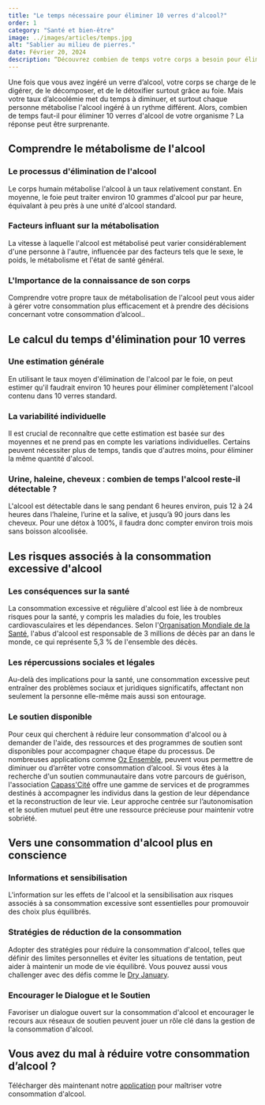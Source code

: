 ```yaml
---
title: "Le temps nécessaire pour éliminer 10 verres d'alcool?"
order: 1
category: "Santé et bien-être"
image: ../images/articles/temps.jpg
alt: "Sablier au milieu de pierres."
date: Février 20, 2024
description: “Découvrez combien de temps votre corps a besoin pour éliminer 10 verres d'alcool, comprenez les facteurs influençant ce processus et explorez des conseils pour une consommation responsable.”
---
```


Une fois que vous avez ingéré un verre d’alcool, votre corps se charge de le digérer, de le décomposer, et de le détoxifier surtout grâce au foie. Mais votre taux d’alcoolémie met du temps à diminuer, et surtout chaque personne métabolise l'alcool ingéré à un rythme différent. Alors, combien de temps faut-il pour éliminer 10 verres d'alcool de votre organisme ? La réponse peut être surprenante.

## Comprendre le métabolisme de l'alcool

### Le processus d'élimination de l'alcool

Le corps humain métabolise l'alcool à un taux relativement constant. En moyenne, le foie peut traiter environ 10 grammes d'alcool pur par heure, équivalant à peu près à une unité d'alcool standard.

### Facteurs influant sur la métabolisation

La vitesse à laquelle l'alcool est métabolisé peut varier considérablement d'une personne à l'autre, influencée par des facteurs tels que le sexe, le poids, le métabolisme et l'état de santé général.

### L'Importance de la connaissance de son corps

Comprendre votre propre taux de métabolisation de l'alcool peut vous aider à gérer votre consommation plus efficacement et à prendre des décisions concernant votre consommation d’alcool..

## Le calcul du temps d'élimination pour 10 verres

### Une estimation générale

En utilisant le taux moyen d'élimination de l'alcool par le foie, on peut estimer qu'il faudrait environ 10 heures pour éliminer complètement l'alcool contenu dans 10 verres standard.

### La variabilité individuelle

Il est crucial de reconnaître que cette estimation est basée sur des moyennes et ne prend pas en compte les variations individuelles. Certains peuvent nécessiter plus de temps, tandis que d'autres moins, pour éliminer la même quantité d'alcool.

### Urine, haleine, cheveux : combien de temps l'alcool reste-il détectable ?

L'alcool est détectable dans le sang pendant 6 heures environ, puis 12 à 24 heures dans l’haleine, l’urine et la salive, et jusqu’à 90 jours dans les cheveux. Pour une détox à 100%, il faudra donc compter environ trois mois sans boisson alcoolisée.

## Les risques associés à la consommation excessive d'alcool

### Les conséquences sur la santé

La consommation excessive et régulière d'alcool est liée à de nombreux risques pour la santé, y compris les maladies du foie, les troubles cardiovasculaires et les dépendances. Selon l'[Organisation Mondiale de la Santé](https://www.who.int/fr/news-room/fact-sheets/detail/alcohol), l'abus d'alcool est responsable de 3 millions de décès par an dans le monde, ce qui représente 5,3 % de l'ensemble des décès.

### Les répercussions sociales et légales

Au-delà des implications pour la santé, une consommation excessive peut entraîner des problèmes sociaux et juridiques significatifs, affectant non seulement la personne elle-même mais aussi son entourage.

### Le soutien disponible

Pour ceux qui cherchent à réduire leur consommation d'alcool ou à demander de l'aide, des ressources et des programmes de soutien sont disponibles pour accompagner chaque étape du processus. De nombreuses applications comme [Oz Ensemble](https://ozensemble.fabrique.social.gouv.fr/blog/sevrage-alcoolique-application-oz-ensemble-sobriete), peuvent vous permettre de diminuer ou d’arrêter votre consommation d’alcool. Si vous êtes à la recherche d'un soutien communautaire dans votre parcours de guérison, l'association [Capass'Cité](https://capasscite.fr/presentation/) offre une gamme de services et de programmes destinés à accompagner les individus dans la gestion de leur dépendance et la reconstruction de leur vie. Leur approche centrée sur l’autonomisation et le soutien mutuel peut être une ressource précieuse pour maintenir votre sobriété.

## Vers une consommation d'alcool plus en conscience

### Informations et sensibilisation

L'information sur les effets de l'alcool et la sensibilisation aux risques associés à sa consommation excessive sont essentielles pour promouvoir des choix plus équilibrés.

### Stratégies de réduction de la consommation

Adopter des stratégies pour réduire la consommation d'alcool, telles que définir des limites personnelles et éviter les situations de tentation, peut aider à maintenir un mode de vie équilibré. Vous pouvez aussi vous challenger avec des défis comme le [Dry January](https://ozensemble.fabrique.social.gouv.fr/blog/reussir-son-dry-january-avec-oz-ensemble).

### Encourager le Dialogue et le Soutien

Favoriser un dialogue ouvert sur la consommation d'alcool et encourager le recours aux réseaux de soutien peuvent jouer un rôle clé dans la gestion de la consommation d'alcool.

## Vous avez du mal à réduire votre consommation d’alcool ?

Télécharger dès maintenant notre [application](https://ozensemble.fabrique.social.gouv.fr/) pour maîtriser votre consommation d'alcool.
